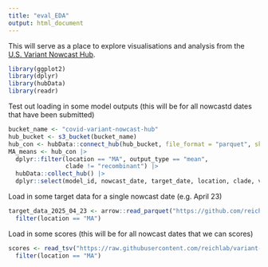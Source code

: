 ```yaml
---
title: "eval_EDA"
output: html_document
---
```

This will serve as a place to explore visualisations and analysis from the [U.S. Variant Nowcast Hub](https://github.com/reichlab/variant-nowcast-hub).
```r
library(ggplot2)
library(dplyr)
library(hubData)
library(readr)
```

Test out loading in some model outputs (this will be for all nowcastd dates that have been submitted)
```r

bucket_name <- "covid-variant-nowcast-hub"
hub_bucket <- s3_bucket(bucket_name)
hub_con <- hubData::connect_hub(hub_bucket, file_format = "parquet", skip_checks = TRUE)
MA_means <- hub_con |>
  dplyr::filter(location == "MA", output_type == "mean", 
                clade != "recombinant") |>
  hubData::collect_hub() |>
  dplyr::select(model_id, nowcast_date, target_date, location, clade, value)
```
Load in some target data for a single nowcast date (e.g. April 23)
```r
target_data_2025_04_23 <- arrow::read_parquet("https://github.com/reichlab/variant-nowcast-hub/raw/refs/heads/adding-scores/target-data/oracle-output/nowcast_date=2025-04-23/oracle.parquet") |>
  filter(location == "MA")

```

Load in some scores (this will be for all nowcast dates that we can scores)
```r
scores <- read_tsv("https://raw.githubusercontent.com/reichlab/variant-nowcast-hub/refs/heads/adding-scores/auxiliary-data/scores/scores_2025-09-02.tsv") |>
  filter(location == "MA")
```